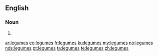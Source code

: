 ==English==

===Noun===
{{head|en|plural}}

# {{plural of|legume|lang=en}}

[[ar:legumes]]
[[eo:legumes]]
[[fr:legumes]]
[[ku:legumes]]
[[my:legumes]]
[[no:legumes]]
[[nds:legumes]]
[[pt:legumes]]
[[ta:legumes]]
[[te:legumes]]
[[zh:legumes]]